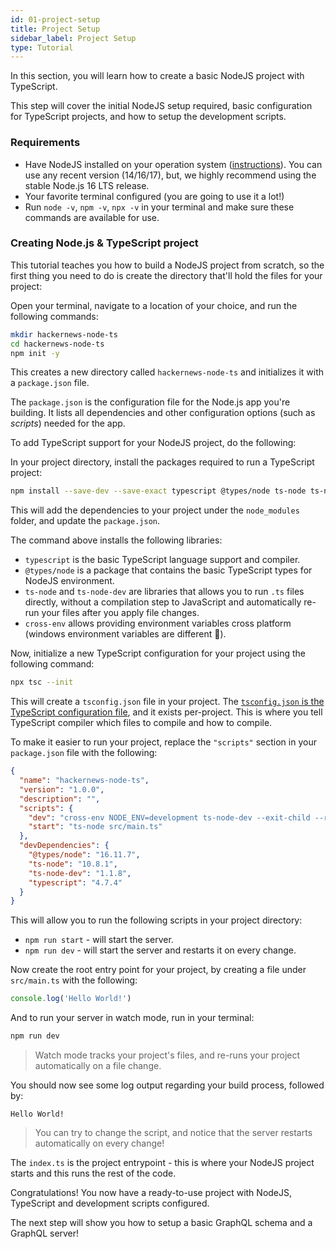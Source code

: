 ```yaml
---
id: 01-project-setup
title: Project Setup
sidebar_label: Project Setup
type: Tutorial
---
```


In this section, you will learn how to create a basic NodeJS project with TypeScript.

This step will cover the initial NodeJS setup required, basic configuration for TypeScript projects, and how to setup the development scripts.

### Requirements

- Have NodeJS installed on your operation system ([instructions](https://nodejs.org/en/download/package-manager/)). You can use any recent version (14/16/17), but, we highly recommend using the stable Node.js 16 LTS release.
- Your favorite terminal configured (you are going to use it a lot!)
- Run `node -v`, `npm -v`, `npx -v` in your terminal and make sure these commands are available for use.

### Creating Node.js & TypeScript project

This tutorial teaches you how to build a NodeJS project from scratch, so the first thing you need to do is create the
directory that'll hold the files for your project:

<Instruction>

Open your terminal, navigate to a location of your choice, and run the following commands:

```bash
mkdir hackernews-node-ts
cd hackernews-node-ts
npm init -y
```

</Instruction>

This creates a new directory called `hackernews-node-ts` and initializes it with a `package.json` file.

The `package.json` is the configuration file for the Node.js app you're building. It lists all dependencies and other configuration options (such as _scripts_) needed for the app.

To add TypeScript support for your NodeJS project, do the following:

<Instruction>

In your project directory, install the packages required to run a TypeScript project:

```bash
npm install --save-dev --save-exact typescript @types/node ts-node ts-node-dev cross-env
```

</Instruction>

This will add the dependencies to your project under the `node_modules` folder, and update the `package.json`.

The command above installs the following libraries:

- `typescript` is the basic TypeScript language support and compiler.
- `@types/node` is a package that contains the basic TypeScript types for NodeJS environment.
- `ts-node` and `ts-node-dev` are libraries that allows you to run `.ts` files directly, without a compilation step to JavaScript and automatically re-run your files after you apply file changes.
- `cross-env` allows providing environment variables cross platform (windows environment variables are different 🤷).

<Instruction>

Now, initialize a new TypeScript configuration for your project using the following command:

```bash
npx tsc --init
```

</Instruction>

This will create a `tsconfig.json` file in your project. The [`tsconfig.json` is the TypeScript configuration file](https://www.typescriptlang.org/docs/handbook/tsconfig-json.html), and it exists per-project. This is where you tell TypeScript compiler which files to compile and how to compile.

<Instruction>

To make it easier to run your project, replace the `"scripts"` section in your `package.json` file with the following:

```json
{
  "name": "hackernews-node-ts",
  "version": "1.0.0",
  "description": "",
  "scripts": {
    "dev": "cross-env NODE_ENV=development ts-node-dev --exit-child --respawn src/main.ts",
    "start": "ts-node src/main.ts"
  },
  "devDependencies": {
    "@types/node": "16.11.7",
    "ts-node": "10.8.1",
    "ts-node-dev": "1.1.8",
    "typescript": "4.7.4"
  }
}
```

</Instruction>

This will allow you to run the following scripts in your project directory:

- `npm run start` - will start the server.
- `npm run dev` - will start the server and restarts it on every change.

<Instruction>

Now create the root entry point for your project, by creating a file under `src/main.ts` with the following:

```typescript
console.log('Hello World!')
```

</Instruction>

And to run your server in watch mode, run in your terminal:

```bash
npm run dev
```

> Watch mode tracks your project's files, and re-runs your project automatically on a file change.

You should now see some log output regarding your build process, followed by:

```(nocopy)
Hello World!
```

> You can try to change the script, and notice that the server restarts automatically on every change!

The `index.ts` is the project entrypoint - this is where your NodeJS project starts and this runs the rest of the code.

Congratulations! You now have a ready-to-use project with NodeJS, TypeScript and development scripts configured.

The next step will show you how to setup a basic GraphQL schema and a GraphQL server!
